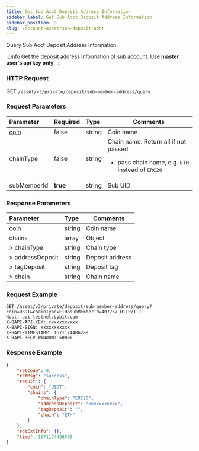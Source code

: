```yaml
---
title: Get Sub Acct Deposit Address Information
sidebar_label: Get Sub Acct Deposit Address Information
sidebar_position: 9
slug: /account-asset/sub-deposit-addr
---
```

Query Sub Acct Deposit Address Information

:::info
Get the deposit address information of sub account. Use <b>master user's api key **only**</b>.
:::

### HTTP Request
GET `/asset/v3/private/deposit/sub-member-address/query`

### Request Parameters
| Parameter | Required | Type | Comments|
|:----- |:-------|:-----|------ |
|[coin](enum#coin) |false |string |Coin name|
|chainType |false |string |Chain name. Return all if not passed.<ul><li>pass chain name, e.g. `ETH` instead of `ERC20`</li></ul>|
|subMemberId |<b>true</b> |string |Sub UID|

### Response Parameters
| Parameter | Type | Comments|
|:----- |:-----|----- |
|[coin](enum#coin)|string |Coin name |
|chains|array|Object|
|> chainType|string|Chain type|
|> addressDeposit|string|Deposit address|
|> tagDeposit|string|Deposit tag|
|> chain|string|Chain name|

### Request Example

```http
GET /asset/v3/private/deposit/sub-member-address/query?coin=USDT&chainType=ETH&subMemberId=407767 HTTP/1.1
Host: api-testnet.bybit.com
X-BAPI-API-KEY: xxxxxxxxxxx
X-BAPI-SIGN: xxxxxxxxxxx
X-BAPI-TIMESTAMP: 1671174486288
X-BAPI-RECV-WINDOW: 50000
```

### Response Example

```json
{
    "retCode": 0,
    "retMsg": "success",
    "result": {
        "coin": "USDT",
        "chains": {
            "chainType": "ERC20",
            "addressDeposit": "xxxxxxxxxxx",
            "tagDeposit": "",
            "chain": "ETH"
        }
    },
    "retExtInfo": {},
    "time": 1671174486505
}
```
